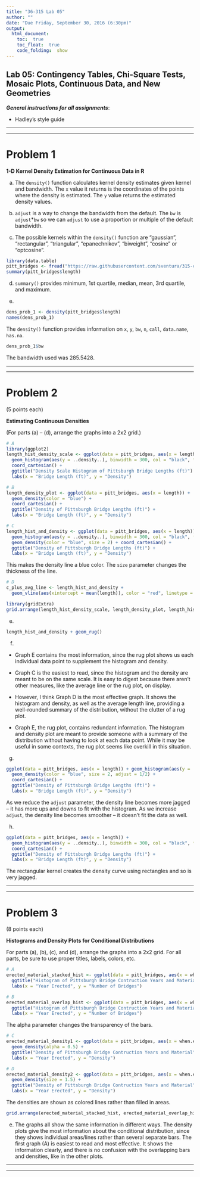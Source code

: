 ```yaml
---
title: "36-315 Lab 05"
author: ""
date: "Due Friday, September 30, 2016 (6:30pm)"
output: 
  html_document:
    toc:  true
    toc_float:  true
    code_folding:  show
---
```



##  Lab 05:  Contingency Tables, Chi-Square Tests, Mosaic Plots, Continuous Data, and New Geometries

***General instructions for all assignments***: 

+  Hadley's style guide

***
***


#  Problem 1

**1-D Kernel Density Estimation for Continuous Data in R**

a. The `density()` function calculates kernel density estimates given kernel and bandwidth. The `x` value it returns is the coordinates of the points where the density is estimated. The `y` value returns the estimated density values.

b. `adjust` is a way to change the bandwidth from the default. The `bw` is `adjust`*`bw` so we can `adjust` to use a proportion or multiple of the default bandwidth.

c. The possible kernels within the `density()` function are "gaussian", "rectangular", "triangular", "epanechnikov", "biweight", "cosine" or "optcosine".

```r
library(data.table)
pitt_bridges <- fread("https://raw.githubusercontent.com/sventura/315-code-and-datasets/master/data/bridges-pgh.csv")
summary(pitt_bridges$length)
```

d. `summary()` provides minimum, 1st quartile, median, mean, 3rd quartile, and maximum.

e.
```r
dens_prob_1 <- density(pitt_bridges$length)
names(dens_prob_1)
```

The `density()` function provides information on `x`, `y`, `bw`, `n`, `call`, `data.name`, `has.na`.

```r
dens_prob_1$bw
```

The bandwidth used was 285.5428.

***
***

#  Problem 2

(5 points each)

**Estimating Continuous Densities**

(For parts (a) -- (d), arrange the graphs into a 2x2 grid.)

```r
# A
library(ggplot2)
length_hist_density_scale <- ggplot(data = pitt_bridges, aes(x = length)) +
  geom_histogram(aes(y = ..density..), binwidth = 300, col = "black", fill = "#009977") + 
  coord_cartesian() + 
  ggtitle("Density Scale Histogram of Pittsburgh Bridge Lengths (ft)") + 
  labs(x = "Bridge Length (ft)", y = "Density")

# B
length_density_plot <- ggplot(data = pitt_bridges, aes(x = length)) +
  geom_density(color = "blue") + 
  coord_cartesian() + 
  ggtitle("Density of Pittsburgh Bridge Lengths (ft)") + 
  labs(x = "Bridge Length (ft)", y = "Density")

# C 
length_hist_and_density <- ggplot(data = pitt_bridges, aes(x = length)) +
  geom_histogram(aes(y = ..density..), binwidth = 300, col = "black", fill = "#009977") + 
  geom_density(color = "blue", size = 2) + coord_cartesian() + 
  ggtitle("Density of Pittsburgh Bridge Lengths (ft)") + 
  labs(x = "Bridge Length (ft)", y = "Density")
```

This makes the density line a blue color. The `size` parameter changes the thickness of the line.

```r
# D
c_plus_avg_line <- length_hist_and_density + 
  geom_vline(aes(xintercept = mean(length)), color = "red", linetype = "dashed", size = 2)

library(gridExtra)
grid.arrange(length_hist_density_scale, length_density_plot, length_hist_and_density, c_plus_avg_line, ncol = 2)
```

e.
```r
length_hist_and_density + geom_rug()
```

f. 
+ Graph E contains the most information, since the rug plot shows us each individual data point to supplement the histogram and density. 

+ Graph C is the easiest to read, since the histogram and the density are meant to be on the same scale. It is easy to digest because there aren't other measures, like the average line or the rug plot, on display. 

+ However, I think Graph D is the most effective graph. It shows the histogram and density, as well as the average length line, providing a well-rounded summary of the distribution, without the clutter of a rug plot. 

+ Graph E, the rug plot, contains redundant information. The histogram and density plot are meant to provide someone with a summary of the distribution without having to look at each data point. While it may be useful in some contexts, the rug plot seems like overkill in this situation.

g.
```r
ggplot(data = pitt_bridges, aes(x = length)) + geom_histogram(aes(y = ..density..), binwidth = 300, col = "black", fill = "#009977") + 
  geom_density(color = "blue", size = 2, adjust = 1/2) + 
  coord_cartesian() + 
  ggtitle("Density of Pittsburgh Bridge Lengths (ft)") + 
  labs(x = "Bridge Length (ft)", y = "Density")
```

As we reduce the `adjust` parameter, the density line becomes more jagged -- it has more ups and downs to fit with the histogram. As we increase `adjust`, the density line becomes smoother -- it doesn't fit the data as well.

h.
```r
ggplot(data = pitt_bridges, aes(x = length)) + 
  geom_histogram(aes(y = ..density..), binwidth = 300, col = "black", fill = "#009977") + geom_density(color = "blue", size = 2, kernel = "biweight") + 
  coord_cartesian() + 
  ggtitle("Density of Pittsburgh Bridge Lengths (ft)") + 
  labs(x = "Bridge Length (ft)", y = "Density")
```

The rectangular kernel creates the density curve using rectangles and so is very jagged.

***
***


#  Problem 3

(8 points each)

**Histograms and Density Plots for Conditional Distributions**

For parts (a), (b), (c), and (d), arrange the graphs into a 2x2 grid.  For all parts, be sure to use proper titles, labels, colors, etc.

```r
# A
erected_material_stacked_hist <- ggplot(data = pitt_bridges, aes(x = when.erected, fill = material)) + geom_histogram(col = "black", binwidth = 5) + 
  ggtitle("Histogram of Pittsburgh Bridge Contruction Years and Material") + 
  labs(x = "Year Erected", y = "Number of Bridges")

# B
erected_material_overlap_hist <- ggplot(data = pitt_bridges, aes(x = when.erected, fill = material)) + geom_histogram(alpha = 0.5, position = "identity", col = "black", binwidth = 5) +
  ggtitle("Histogram of Pittsburgh Bridge Contruction Years and Material") + 
  labs(x = "Year Erected", y = "Number of Bridges")
```

The alpha parameter changes the transparency of the bars.

```r
# C
erected_material_density1 <- ggplot(data = pitt_bridges, aes(x = when.erected, fill = material)) + 
  geom_density(alpha = 0.5) + 
  ggtitle("Density of Pittsburgh Bridge Contruction Years and Material") + 
  labs(x = "Year Erected", y = "Density")

# D
erected_material_density2 <- ggplot(data = pitt_bridges, aes(x = when.erected, color = material)) + 
  geom_density(size = 1.5) + 
  ggtitle("Density of Pittsburgh Bridge Contruction Years and Material") + 
  labs(x = "Year Erected", y = "Density")
```

The densities are shown as colored lines rather than filled in areas.

```r
grid.arrange(erected_material_stacked_hist, erected_material_overlap_hist, erected_material_density1, erected_material_density2, ncol = 2)
```

e. The graphs all show the same information in different ways. The density plots give the most information about the conditional distribution, since they shows individual areas/lines rather than several separate bars. The first graph (A) is easiest to read and most effective. It shows the information clearly, and there is no confusion with the overlapping bars and densities, like in the other plots.   



***
***





